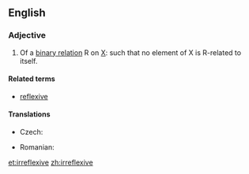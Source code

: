 ==English==
{{wikipedia|Reflexive relation}}

===Adjective===
{{en-adj|-}}

# {{set theory}} Of a [[binary relation]] R on [[X]]: such that no element of X is R-related to itself.

====Related terms====
* [[reflexive]]

====Translations====
{{trans-top|of a binary relation}}
* Czech: {{t-|cs|ireflexivní|m}}
{{trans-mid}}
* Romanian: {{t|ro|ireflexiv|m|n}}
{{trans-bottom}}

[[et:irreflexive]]
[[zh:irreflexive]]